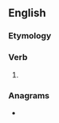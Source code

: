 ==English==

===Etymology===
{{suffix|discern|eth|lang=en}}

===Verb===
{{head|en|verb form}}

# {{en-archaic third-person singular of|discern}}

===Anagrams===
* {{anagrams|en|chernetids|christened|rescindeth}}
